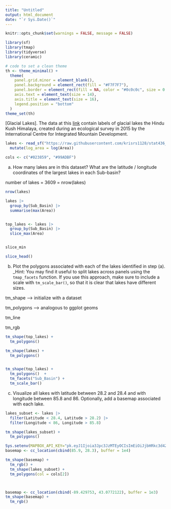 ```yaml
---
title: "Untitled"
output: html_document
date: "`r Sys.Date()`"
---
```


```r
knitr::opts_chunk$set(warnings = FALSE, message = FALSE)
```

```r
library(sf)
library(tmap)
library(tidyverse)
library(ceramic)

# code to set a clean theme
th <- theme_minimal() + 
  theme(
    panel.grid.minor = element_blank(),
    panel.background = element_rect(fill = "#F7F7F7"),
    panel.border = element_rect(fill = NA, color = "#0c0c0c", size = 0.6),
    axis.text = element_text(size = 14),
    axis.title = element_text(size = 16),
    legend.position = "bottom"
  )
theme_set(th)
```

[Glacial Lakes]. The data at this [link](https://raw.githubusercontent.com/krisrs1128/stat436_s23/main/data/GL_3basins_2015.topojson) contain labels of glacial lakes the
Hindu Kush Himalaya, created during an ecological survey in 2015 by the
International Centre for Integrated Mountain Development.

```r
lakes <- read_sf("https://raw.githubusercontent.com/krisrs1128/stat436_s23/main/data/GL_3basins_2015.topojson") |>
  mutate(log_area = log(Area))

cols <- c("#023859", "#99ADBF")
```

a. How many lakes are in this dataset? What are the latitude / longitude
coordinates of the largest lakes in each Sub-basin?


 number of lakes = 3609 = nrow(lakes)

```r
nrow(lakes)

lakes |>
  group_by(Sub_Basin) |>
  summarise(max(Area))


top_lakes <- lakes |>
  group_by(Sub_Basin) |>
  slice_max(Area)


slice_min

slice_head()
```

b. Plot the polygons associated with each of the lakes identified in step
(a). _Hint: You may find it useful to split lakes across panels using the
`tmap_facets` function. If you use this approach, make sure to include a
scale with `tm_scale_bar()`, so that it is clear that lakes have different
sizes.

tm_shape --> initialize with a dataset

tm_polygons --> analogous to ggplot geoms

tm_line

tm_rgb




```r
tm_shape(top_lakes) +
  tm_polygons()

tm_shape(lakes) +
  tm_polygons()


tm_shape(top_lakes) +
  tm_polygons()  +
  tm_facets("Sub_Basin") +
  tm_scale_bar()
```

c. Visualize all lakes with latitude between 28.2 and 28.4 and with
longitude between 85.8 and 86. Optionally, add a basemap associated with
each lake.

```r
lakes_subset <- lakes |>
  filter(Latitude < 28.4, Latitude > 28.2) |>
  filter(Longitude < 86, Longitude > 85.8)

tm_shape(lakes_subset) +
  tm_polygons()
````

```r
Sys.setenv(MAPBOX_API_KEY="pk.eyJ1Ijoia3Jpc3JzMTEyOCIsImEiOiJjbHRkc3d4ZmEwNzEzMmlxcmxnb3pzMGl5In0.XZxJ626iKEWq2ylMn7cfiw")
basemap <- cc_location(cbind(85.9, 28.3), buffer = 1e4)

tm_shape(basemap) +
  tm_rgb() +
  tm_shape(lakes_subset) +
  tm_polygons(col = cols[2])



basemap <- cc_location(cbind(-89.429753, 43.0772122), buffer = 1e3)
tm_shape(basemap) +
  tm_rgb()
```
